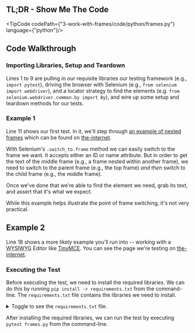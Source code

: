 
## TL;DR - Show Me The Code

<TipCode codePath={"3-work-with-frames/code/python/frames.py"} language={"python"}/>

## Code Walkthrough

### Importing Libraries, Setup and Teardown

Lines 1 to 9 are pulling in our requisite libraries our testing framework (e.g., `import pytest`), driving the browser
with Selenium (e.g., `from selenium import webdriver`), and a locator strategy to find the elements
(e.g. `from selenium.webdriver.common.by import By`), and wire up some setup and teardown methods for our tests.

### Example 1

Line 11 shows our first test. In it, we'll step through [an example of nested frames](https://the-internet.herokuapp.com/nested_frames)
which can be found on [the-internet](https://github.com/saucelabs/the-internet).

With Selenium's `.switch_to.frame` method we can easily switch to the frame we want. It accepts either an ID or name
attribute. But in order to get the text of the middle frame (e.g., a frame nested within another frame), we need to
switch to the parent frame (e.g., the top frame) _and then_ switch to the child frame (e.g., the middle frame).

Once we've done that we're able to find the element we need, grab its text, and assert that it's what we expect.

While this example helps illustrate the point of frame switching, it's not very practical.

## Example 2

Line 18 shows a more likely example you'll run into -- working with a
<abbr title="What You See Is What You Get">WYSIWYG</abbr> Editor like [TinyMCE](https://www.tinymce.com/). You can see
the page we're testing on [the-internet](https://the-internet.herokuapp.com/tinymce).

### Executing the Test

Before executing the test, we need to install the required libraries. We can do this by running
`pip install -r requirements.txt` from the command-line. The `requirements.txt` file contains the libraries we
need to install.

<details>
    <summary>Toggle to see the <code>requirements.txt</code> file.</summary>
    <div>
        <TipCode codePath={"3-work-with-frames/code/python/requirements.txt"} language={"txt"}/>
    </div>
</details>

After installing the required libraries, we can run the test by executing `pytest frames.py` from the command-line.

